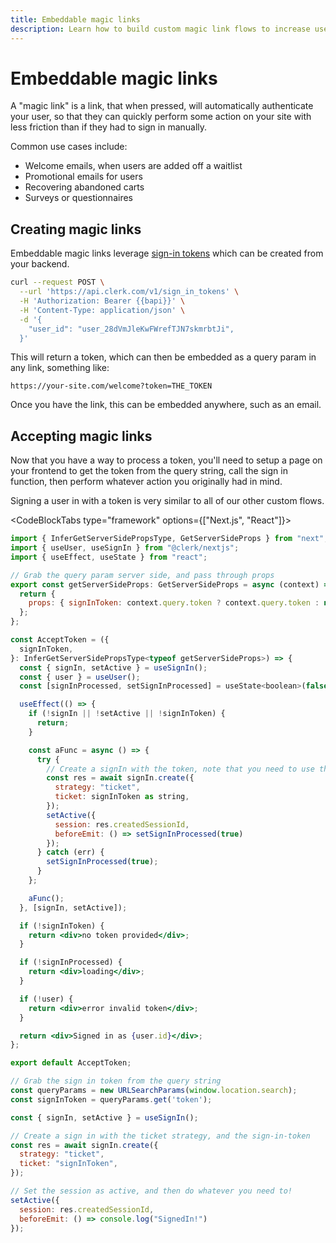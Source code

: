 ```yaml
---
title: Embeddable magic links
description: Learn how to build custom magic link flows to increase user engagement and reduce drop off in transactional emails, SMS's, and anywhere else you can imagine.
---
```


# Embeddable magic links

A "magic link" is a link, that when pressed, will automatically authenticate your user, so that they can quickly perform some action on your site with less friction than if they had to sign in manually.

Common use cases include:

- Welcome emails, when users are added off a waitlist
- Promotional emails for users
- Recovering abandoned carts
- Surveys or questionnaires

## Creating magic links

Embeddable magic links leverage [sign-in tokens](https://clerk.com/docs/reference/backend-api/tag/Sign-in-Tokens#operation/CreateSignInToken) which can be created from your backend.

```bash
curl --request POST \
  --url 'https://api.clerk.com/v1/sign_in_tokens' \
  -H 'Authorization: Bearer {{bapi}}' \
  -H 'Content-Type: application/json' \
  -d '{
    "user_id": "user_28dVmJleKwFWrefTJN7skmrbtJi",
  }'
```

This will return a token, which can then be embedded as a query param in any link, something like:

`https://your-site.com/welcome?token=THE_TOKEN`

Once you have the link, this can be embedded anywhere, such as an email.

## Accepting magic links

Now that you have a way to process a token, you'll need to setup a page on your frontend to get the token from the query string, call the sign in function, then perform whatever action you originally had in mind.

Signing a user in with a token is very similar to all of our other custom flows.

<CodeBlockTabs type="framework" options={["Next.js", "React"]}>
```jsx filename="pages/accept-token.jsx"
import { InferGetServerSidePropsType, GetServerSideProps } from "next";
import { useUser, useSignIn } from "@clerk/nextjs";
import { useEffect, useState } from "react";

// Grab the query param server side, and pass through props
export const getServerSideProps: GetServerSideProps = async (context) => {
  return {
    props: { signInToken: context.query.token ? context.query.token : null },
  };
};

const AcceptToken = ({
  signInToken,
}: InferGetServerSidePropsType<typeof getServerSideProps>) => {
  const { signIn, setActive } = useSignIn();
  const { user } = useUser();
  const [signInProcessed, setSignInProcessed] = useState<boolean>(false);

  useEffect(() => {
    if (!signIn || !setActive || !signInToken) {
      return;
    }

    const aFunc = async () => {
      try {
        // Create a signIn with the token, note that you need to use the "ticket" strategy.
        const res = await signIn.create({
          strategy: "ticket",
          ticket: signInToken as string,
        });
        setActive({
          session: res.createdSessionId,
          beforeEmit: () => setSignInProcessed(true)
        });
      } catch (err) {
        setSignInProcessed(true);
      }
    };

    aFunc();
  }, [signIn, setActive]);

  if (!signInToken) {
    return <div>no token provided</div>;
  }

  if (!signInProcessed) {
    return <div>loading</div>;
  }

  if (!user) {
    return <div>error invalid token</div>;
  }

  return <div>Signed in as {user.id}</div>;
};

export default AcceptToken;
```

```jsx filename="accept-token.js"
// Grab the sign in token from the query string
const queryParams = new URLSearchParams(window.location.search);
const signInToken = queryParams.get('token');

const { signIn, setActive } = useSignIn();

// Create a sign in with the ticket strategy, and the sign-in-token
const res = await signIn.create({
  strategy: "ticket",
  ticket: "signInToken",
});

// Set the session as active, and then do whatever you need to!
setActive({
  session: res.createdSessionId,
  beforeEmit: () => console.log("SignedIn!")
});
```
</CodeBlockTabs>
